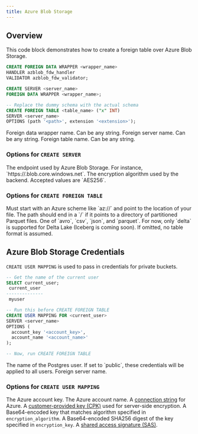 ```yaml
---
title: Azure Blob Storage
---
```


## Overview

This code block demonstrates how to create a foreign table over Azure Blob Storage.

```sql
CREATE FOREIGN DATA WRAPPER <wrapper_name>
HANDLER azblob_fdw_handler
VALIDATOR azblob_fdw_validator;

CREATE SERVER <server_name>
FOREIGN DATA WRAPPER <wrapper_name>;

-- Replace the dummy schema with the actual schema
CREATE FOREIGN TABLE <table_name> ("x" INT)
SERVER <server_name>
OPTIONS (path '<path>', extension '<extension>');
```

<ParamField body="wrapper_name" required>
  Foreign data wrapper name. Can be any string.
</ParamField>
<ParamField body="server_name" required>
  Foreign server name. Can be any string.
</ParamField>
<ParamField body="table_name" required>
  Foreign table name. Can be any string.
</ParamField>

### Options for `CREATE SERVER`

<ParamField body="endpoint" required>
  The endpoint used by Azure Blob Storage. For instance, `https://<accountname>.blob.core.windows.net`.
</ParamField>
<ParamField body="encryption_algorithm">
  The encryption algorithm used by the backend. Accepted values are `AES256`.
</ParamField>

### Options for `CREATE FOREIGN TABLE`

<ParamField body="path" required>
  Must start with an Azure scheme like `az://` and point to the location of your
  file. The path should end in a `/` if it points to a directory of partitioned
  Parquet files.
</ParamField>
<ParamField body="extension" required>
  One of `avro`, `csv`, `json`, and `parquet`.
</ParamField>
<ParamField body="format">
  For now, only `delta` is supported for Delta Lake (Iceberg is coming soon). If
  omitted, no table format is assumed.
</ParamField>

## Azure Blob Storage Credentials

`CREATE USER MAPPING` is used to pass in credentials for private buckets.

```sql
-- Get the name of the current user
SELECT current_user;
 current_user
--------------
 myuser

-- Run this before CREATE FOREIGN TABLE
CREATE USER MAPPING FOR <current_user>
SERVER <server_name>
OPTIONS (
  account_key '<account_key>',
  account_name '<account_name>'
);

-- Now, run CREATE FOREIGN TABLE
```

<ParamField body="current_user">
  The name of the Postgres user. If set to `public`, these credentials will be
  applied to all users.
</ParamField>
<ParamField body="server_name" required>
  Foreign server name.
</ParamField>

### Options for `CREATE USER MAPPING`

<ParamField body="account_key">The Azure account key.</ParamField>
<ParamField body="account_name">The Azure account name.</ParamField>
<ParamField body="connection_string">
  A [connection
  string](https://learn.microsoft.com/en-us/azure/storage/common/storage-configure-connection-string)
  for Azure.
</ParamField>
<ParamField body="customer_provided_key">
  A [customer-provided key
  (CPK)](https://learn.microsoft.com/en-us/azure/storage/blobs/encryption-customer-provided-keys)
  used for server-side encryption.
</ParamField>
<ParamField body="encryption_key">
  A Base64-encoded key that matches algorithm specified in
  `encryption_algorithm`.
</ParamField>
<ParamField body="encryption_key_sha256">
  A Base64-encoded SHA256 digest of the key specified in `encryption_key`.
</ParamField>
<ParamField body="sas_token">
  A [shared access signature
  (SAS)](https://learn.microsoft.com/en-us/azure/storage/common/storage-sas-overview).
</ParamField>
